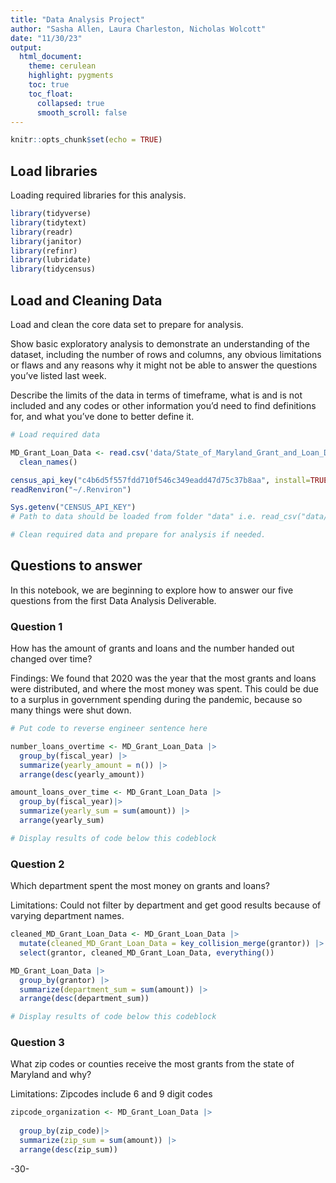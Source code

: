 ```yaml
---
title: "Data Analysis Project"
author: "Sasha Allen, Laura Charleston, Nicholas Wolcott"
date: "11/30/23"
output:
  html_document:
    theme: cerulean
    highlight: pygments
    toc: true
    toc_float:
      collapsed: true
      smooth_scroll: false
---
```


```r
knitr::opts_chunk$set(echo = TRUE)
```

## Load libraries

Loading required libraries for this analysis.

```r
library(tidyverse)
library(tidytext)
library(readr)
library(janitor)
library(refinr)
library(lubridate)
library(tidycensus)
```

## Load and Cleaning Data

Load and clean the core data set to prepare for analysis.

Show basic exploratory analysis to demonstrate an understanding of the dataset, including the number of rows and columns, any obvious limitations or flaws and any reasons why it might not be able to answer the questions you've listed last week.

Describe the limits of the data in terms of timeframe, what is and is not included and any codes or other information you'd need to find definitions for, and what you've done to better define it.

```r
# Load required data

MD_Grant_Loan_Data <- read.csv('data/State_of_Maryland_Grant_and_Loan_Data__FY2009_to_FY2022.csv') |>
  clean_names() 

census_api_key("c4b6d5f557fdd710f546c349eadd47d75c37b8aa", install=TRUE, overwrite=TRUE)
readRenviron("~/.Renviron")

Sys.getenv("CENSUS_API_KEY")
# Path to data should be loaded from folder "data" i.e. read_csv("data/name_of_data.csv")

# Clean required data and prepare for analysis if needed. 
```

## Questions to answer

In this notebook, we are beginning to explore how to answer our five questions from the first Data Analysis Deliverable.

### Question 1
How has the amount of grants and loans and the number handed out changed over time?

Findings: We found that 2020 was the year that the most grants and loans were distributed, and where the most money was spent. This could be due to a surplus in government spending during the pandemic, because so many things were shut down.

```r
# Put code to reverse engineer sentence here

number_loans_overtime <- MD_Grant_Loan_Data |>
  group_by(fiscal_year) |>
  summarize(yearly_amount = n()) |>
  arrange(desc(yearly_amount))

amount_loans_over_time <- MD_Grant_Loan_Data |>
  group_by(fiscal_year)|>
  summarize(yearly_sum = sum(amount)) |>
  arrange(yearly_sum)

# Display results of code below this codeblock

```

### Question 2

Which department spent the most money on grants and loans?

Limitations: Could not filter by department and get good results because of varying department names.

```r

cleaned_MD_Grant_Loan_Data <- MD_Grant_Loan_Data |>
  mutate(cleaned_MD_Grant_Loan_Data = key_collision_merge(grantor)) |>
  select(grantor, cleaned_MD_Grant_Loan_Data, everything())

MD_Grant_Loan_Data |>
  group_by(grantor) |>
  summarize(department_sum = sum(amount)) |>
  arrange(desc(department_sum)) 

# Display results of code below this codeblock
```

### Question 3
What zip codes or counties receive the most grants from the state of Maryland and why?

Limitations: Zipcodes include 6 and 9 digit codes

```r
zipcode_organization <- MD_Grant_Loan_Data |>
  
  group_by(zip_code)|>
  summarize(zip_sum = sum(amount)) |>
  arrange(desc(zip_sum))

```


-30-
